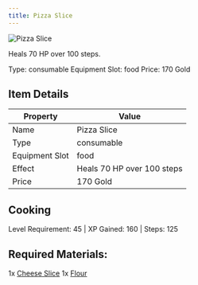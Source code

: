 ```yaml
---
title: Pizza Slice
---
```


<div className="flex items-start gap-6 mb-8">
  <div className="flex-shrink-0">
    <img src="/assets/resources/cooking/pizza_slice.png" alt="Pizza Slice" className="w-24 h-24 border rounded-lg" />
  </div>
  <div className="flex-1">
    <div className="space-y-2">
      <p className="text-lg text-muted-foreground">Heals 70 HP over 100 steps.</p>
      <div className="flex flex-wrap gap-4 text-sm">
        <span className="px-2 py-1 bg-green-100 dark:bg-green-900 rounded-md">
          Type: consumable
        </span>
        <span className="px-2 py-1 bg-purple-100 dark:bg-purple-900 rounded-md">
          Equipment Slot: food
        </span>
        <span className="px-2 py-1 bg-yellow-100 dark:bg-yellow-900 rounded-md">
          Price: 170 Gold
        </span>
      </div>
    </div>
  </div>
</div>

## Item Details
| Property | Value |
|----------|-------|
| Name | Pizza Slice |
| Type | consumable |
| Equipment Slot | food |
| Effect | Heals 70 HP over 100 steps |
| Price | 170 Gold |

## Cooking
Level Requirement: 45 | XP Gained: 160 | Steps: 125

## Required Materials:
1x [Cheese Slice](/docs/resources/individual/cheese_slice)
1x [Flour](/docs/resources/individual/flour)

